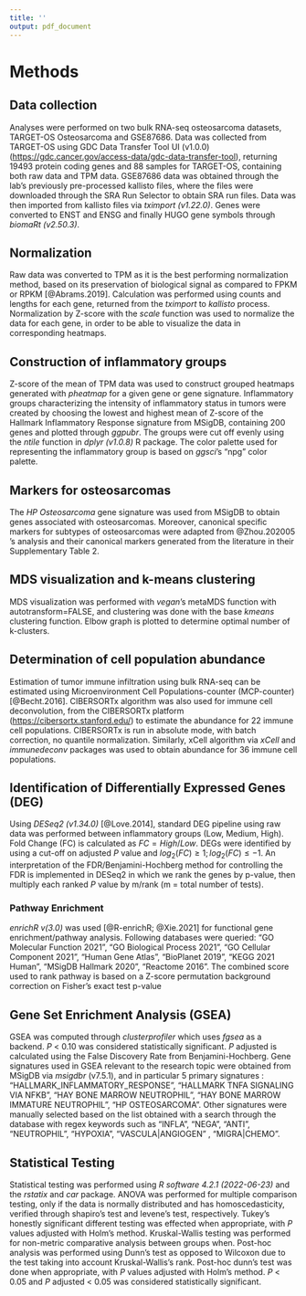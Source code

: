 ```yaml
---
title: ''
output: pdf_document
---
```


# Methods

## Data collection

Analyses were performed on two bulk RNA-seq osteosarcoma datasets,
TARGET-OS Osteosarcoma and GSE87686. Data was collected from TARGET-OS
using GDC Data Transfer Tool UI (v1.0.0) (<https://gdc.cancer.gov/access-data/gdc-data-transfer-tool>), returning 19493 protein coding
genes and 88 samples for TARGET-OS, containing both raw data and TPM
data. GSE87686 data was obtained through the lab's previously
pre-processed kallisto files, where the files were downloaded through the SRA Run Selector to obtain SRA run files. Data was then imported from kallisto files via
*tximport (v1.22.0)*. Genes were converted to ENST and ENSG
and finally HUGO gene symbols through *biomaRt (v2.50.3)*.

## Normalization

Raw data was converted to TPM as it is the best performing normalization
method, based on its preservation of biological signal
as compared to FPKM or RPKM [@Abrams.2019]. Calculation was performed
using counts and lengths for each gene, returned from the _tximport_ to
_kallisto_ process.
Normalization by Z-score with the _scale_ function was used to normalize
the data for each gene, in order to be able to visualize the data in
corresponding heatmaps.


## Construction of inflammatory groups

Z-score of the mean of TPM data was used to construct grouped heatmaps generated with _pheatmap_ for a given gene or gene signature.
Inflammatory groups characterizing the intensity of inflammatory status
in tumors were created by choosing the lowest and highest mean of
Z-score of the Hallmark Inflammatory Response signature from MSigDB,
containing 200 genes and plotted through _ggpubr_. The groups were cut off evenly using the *ntile*
function in *dplyr (v1.0.8)* R package. The color palette used for representing the inflammatory group is based on _ggsci_'s "npg" color palette.

## Markers for osteosarcomas

The _HP Osteosarcoma_ gene signature was used from MSigDB to obtain genes associated with osteosarcomas. Moreover, canonical specific markers for subtypes of osteosarcomas were adapted from @Zhou.202005 's analysis and their canonical markers generated from the
literature in their Supplementary Table 2.

## MDS visualization and k-means clustering

MDS visualization was performed with _vegan_'s metaMDS function with autotransform=FALSE, and clustering was done with the base _kmeans_ clustering function. Elbow graph is plotted to determine optimal number of k-clusters.

## Determination of cell population abundance

Estimation of tumor immune infiltration using bulk RNA-seq can be
estimated using Microenvironment Cell Populations-counter (MCP-counter)
[@Becht.2016].
CIBERSORTx algorithm was also used for immune cell deconvolution, from
the CIBERSORTx platform (<https://cibersortx.stanford.edu/>) to estimate the
abundance for 22 immune cell populations. CIBERSORTx is run in absolute mode, with batch correction, no quantile normalization.
Similarly, xCell algorithm via _xCell_ and _immunedeconv_ packages was used to obtain abundance for 36 immune cell populations.


## Identification of Differentially Expressed Genes (DEG)

Using *DESeq2 (v1.34.0)* [@Love.2014], standard DEG pipeline using raw
data was performed between inflammatory groups (Low, Medium, High). Fold Change (FC) is calculated as $FC = High/Low$. DEGs were identified by using a cut-off on adjusted *P* value \le 0.05 and $log_2(FC) \ge 1 ; log_2(FC) \le -1.$ 
An interpretation
of the FDR/Benjamini-Hochberg method for controlling the FDR is
implemented in DESeq2 in which we rank the genes by p-value, then
multiply each ranked *P* value by m/rank (m = total number of tests).

### Pathway Enrichment

*enrichR v(3.0)* was used [@R-enrichR; @Xie.2021] for functional gene
enrichment/pathway analysis. Following databases were queried:
"GO Molecular Function 2021",
"GO Biological Process 2021",
"GO Cellular Component 2021",
"Human Gene Atlas",
"BioPlanet 2019",
"KEGG 2021 Human",
"MSigDB Hallmark 2020",
"Reactome 2016".
The combined score used to rank pathway is based on a Z-score permutation background correction on Fisher's exact test p-value

## Gene Set Enrichment Analysis (GSEA)

GSEA was computed through _clusterprofiler_ which uses _fgsea_ as a backend.
*P* \< 0.10 was considered statistically significant. *P* adjusted is calculated using the False Discovery Rate from Benjamini-Hochberg.
Gene signatures used in GSEA relevant to the research topic were obtained from MSigDB via
*msigdbr* (v7.5.1), and in particular 5 primary signatures :
"HALLMARK_INFLAMMATORY_RESPONSE", "HALLMARK TNFA SIGNALING VIA NFKB",
"HAY BONE MARROW NEUTROPHIL", "HAY BONE MARROW IMMATURE NEUTROPHIL",
"HP OSTEOSARCOMA". Other signatures were manually selected based on the list obtained with a search through the database with regex keywords such as "INFLA", "NEGA", "ANTI", "NEUTROPHIL", "HYPOXIA", "VASCULA|ANGIOGEN" , "MIGRA|CHEMO".

## Statistical Testing

Statistical testing was performed using *R software 4.2.1 (2022-06-23)* and the _rstatix_ and _car_ package.
ANOVA was performed for multiple comparison testing, only if the data is normally distributed and has homoscedasticity, verified through shapiro's test and levene's test, respectively. Tukey's honestly significant different testing was effected when appropriate, with *P* values adjusted with Holm's method.
Kruskal-Wallis testing was performed for non-metric comparative analysis
between groups when. Post-hoc analysis was performed using Dunn's test as
opposed to Wilcoxon due to the test taking into account Kruskal-Wallis's
rank. Post-hoc dunn's test was done when appropriate, with *P* values adjusted with Holm's method.
*P* \< 0.05 and *P* adjusted \< 0.05 was considered statistically significant. 






\newpage
